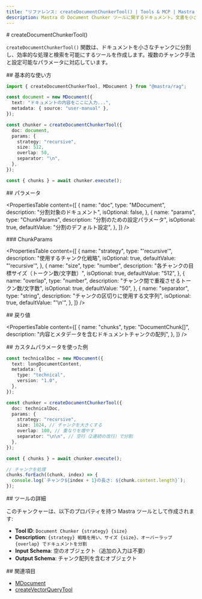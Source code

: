 ```yaml
---
title: "リファレンス: createDocumentChunkerTool() | Tools & MCP | Mastra ドキュメント"
description: Mastra の Document Chunker ツールに関するドキュメント。文書を小さなチャンクに分割し、効率的な処理と検索・取得を可能にします。
---
```


<div id="createdocumentchunkertool">
  # createDocumentChunkerTool()
</div>

`createDocumentChunkerTool()` 関数は、ドキュメントを小さなチャンクに分割し、効率的な処理と検索を可能にするツールを作成します。複数のチャンク手法と設定可能なパラメータに対応しています。

<div id="basic-usage">
  ## 基本的な使い方
</div>

```typescript
import { createDocumentChunkerTool, MDocument } from "@mastra/rag";

const document = new MDocument({
  text: "ドキュメントの内容をここに入力...",
  metadata: { source: "user-manual" },
});

const chunker = createDocumentChunkerTool({
  doc: document,
  params: {
    strategy: "recursive",
    size: 512,
    overlap: 50,
    separator: "\n",
  },
});

const { chunks } = await chunker.execute();
```


<div id="parameters">
  ## パラメータ
</div>

<PropertiesTable
  content={[
    {
      name: "doc",
      type: "MDocument",
      description: "分割対象のドキュメント",
      isOptional: false,
    },
    {
      name: "params",
      type: "ChunkParams",
      description: "分割のための設定パラメータ",
      isOptional: true,
      defaultValue: "分割のデフォルト設定",
    },
  ]}
/>

<div id="chunkparams">
  ### ChunkParams
</div>

<PropertiesTable
  content={[
    {
      name: "strategy",
      type: "'recursive'",
      description: "使用するチャンク化戦略",
      isOptional: true,
      defaultValue: "'recursive'",
    },
    {
      name: "size",
      type: "number",
      description: "各チャンクの目標サイズ（トークン数/文字数）",
      isOptional: true,
      defaultValue: "512",
    },
    {
      name: "overlap",
      type: "number",
      description: "チャンク間で重複させるトークン数/文字数",
      isOptional: true,
      defaultValue: "50",
    },
    {
      name: "separator",
      type: "string",
      description: "チャンクの区切りに使用する文字列",
      isOptional: true,
      defaultValue: "'\\n'",
    },
  ]}
/>

<div id="returns">
  ## 戻り値
</div>

<PropertiesTable
  content={[
    {
      name: "chunks",
      type: "DocumentChunk[]",
      description: "内容とメタデータを含むドキュメントチャンクの配列",
    },
  ]}
/>

<div id="example-with-custom-parameters">
  ## カスタムパラメータを使った例
</div>

```typescript
const technicalDoc = new MDocument({
  text: longDocumentContent,
  metadata: {
    type: "technical",
    version: "1.0",
  },
});

const chunker = createDocumentChunkerTool({
  doc: technicalDoc,
  params: {
    strategy: "recursive",
    size: 1024, // チャンクを大きくする
    overlap: 100, // 重なりを増やす
    separator: "\n\n", // 空行（2連続の改行）で分割
  },
});

const { chunks } = await chunker.execute();

// チャンクを処理
chunks.forEach((chunk, index) => {
  console.log(`チャンク${index + 1}の長さ: ${chunk.content.length}`);
});
```


<div id="tool-details">
  ## ツールの詳細
</div>

このチャンクャーは、以下のプロパティを持つ Mastra ツールとして作成されます:

- **Tool ID**: `Document Chunker {strategy} {size}`
- **Description**: `{strategy} 戦略を用い、サイズ {size}、オーバーラップ {overlap} でドキュメントを分割`
- **Input Schema**: 空のオブジェクト（追加の入力は不要）
- **Output Schema**: チャンク配列を含むオブジェクト

<div id="related">
  ## 関連項目
</div>

- [MDocument](../rag/document)
- [createVectorQueryTool](./vector-query-tool)